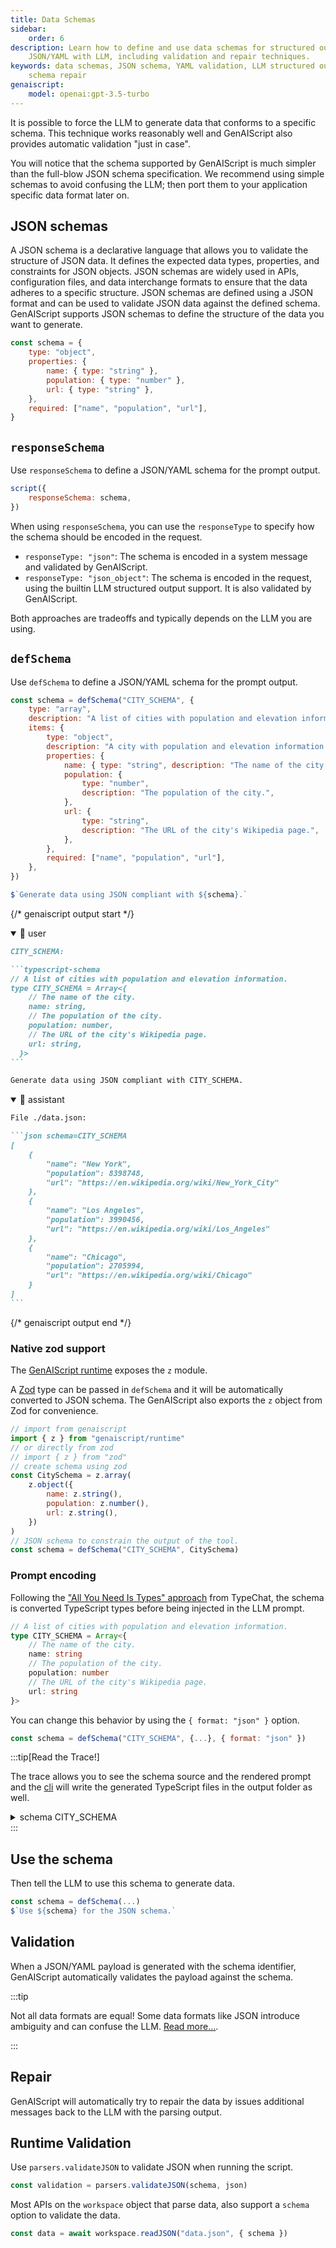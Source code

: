```yaml
---
title: Data Schemas
sidebar:
    order: 6
description: Learn how to define and use data schemas for structured output in
    JSON/YAML with LLM, including validation and repair techniques.
keywords: data schemas, JSON schema, YAML validation, LLM structured output,
    schema repair
genaiscript:
    model: openai:gpt-3.5-turbo
---
```



It is possible to force the LLM to generate data that conforms to a specific schema.
This technique works reasonably well and GenAIScript also provides automatic validation "just in case".

You will notice that the schema supported by GenAIScript is much simpler than the full-blow JSON schema specification. We recommend using simple schemas to avoid confusing the LLM; then port them to your application
specific data format later on.

## JSON schemas

A JSON schema is a declarative language that allows you to validate the structure of JSON data.
It defines the expected data types, properties, and constraints for JSON objects.
JSON schemas are widely used in APIs, configuration files, and data interchange formats to ensure that the data adheres to a specific structure.
JSON schemas are defined using a JSON format and can be used to validate JSON data against the defined schema.
GenAIScript supports JSON schemas to define the structure of the data you want to generate.

```js
const schema = {
    type: "object",
    properties: {
        name: { type: "string" },
        population: { type: "number" },
        url: { type: "string" },
    },
    required: ["name", "population", "url"],
}
```

## `responseSchema`

Use `responseSchema` to define a JSON/YAML schema for the prompt output.

```js user=true
script({
    responseSchema: schema,
})
```

When using `responseSchema`, you can use the `responseType` to specify how the schema should be encoded in the request.

- `responseType: "json"`: The schema is encoded in a system message and validated by GenAIScript.
- `responseType: "json_object"`: The schema is encoded in the request, using the builtin LLM structured output support.
  It is also validated by GenAIScript.

Both approaches are tradeoffs and typically depends on the LLM you are using.

## `defSchema`

Use `defSchema` to define a JSON/YAML schema for the prompt output.

```js user=true
const schema = defSchema("CITY_SCHEMA", {
    type: "array",
    description: "A list of cities with population and elevation information.",
    items: {
        type: "object",
        description: "A city with population and elevation information.",
        properties: {
            name: { type: "string", description: "The name of the city." },
            population: {
                type: "number",
                description: "The population of the city.",
            },
            url: {
                type: "string",
                description: "The URL of the city's Wikipedia page.",
            },
        },
        required: ["name", "population", "url"],
    },
})

$`Generate data using JSON compliant with ${schema}.`
```

{/* genaiscript output start */}

<details open>
<summary>👤 user</summary>

````markdown wrap
CITY_SCHEMA:

```typescript-schema
// A list of cities with population and elevation information.
type CITY_SCHEMA = Array<{
    // The name of the city.
    name: string,
    // The population of the city.
    population: number,
    // The URL of the city's Wikipedia page.
    url: string,
  }>
```

Generate data using JSON compliant with CITY_SCHEMA.
````

</details>

<details open>
<summary>🤖 assistant</summary>

````markdown wrap
File ./data.json:

```json schema=CITY_SCHEMA
[
    {
        "name": "New York",
        "population": 8398748,
        "url": "https://en.wikipedia.org/wiki/New_York_City"
    },
    {
        "name": "Los Angeles",
        "population": 3990456,
        "url": "https://en.wikipedia.org/wiki/Los_Angeles"
    },
    {
        "name": "Chicago",
        "population": 2705994,
        "url": "https://en.wikipedia.org/wiki/Chicago"
    }
]
```
````

</details>

{/* genaiscript output end */}

### Native zod support

The [GenAIScript runtime](/genaiscript/reference/scripts/runtime) exposes the `z` module.

A [Zod](https://zod.dev/) type can be passed in `defSchema` and it will be automatically converted to JSON schema.
The GenAIScript also exports the `z` object from Zod for convenience.

```js
// import from genaiscript
import { z } from "genaiscript/runtime"
// or directly from zod
// import { z } from "zod"
// create schema using zod
const CitySchema = z.array(
    z.object({
        name: z.string(),
        population: z.number(),
        url: z.string(),
    })
)
// JSON schema to constrain the output of the tool.
const schema = defSchema("CITY_SCHEMA", CitySchema)
```

### Prompt encoding

Following the ["All You Need Is Types" approach](https://microsoft.github.io/TypeChat/docs/introduction/)
from TypeChat, the schema is converted TypeScript types before being injected in the LLM prompt.

```ts
// A list of cities with population and elevation information.
type CITY_SCHEMA = Array<{
    // The name of the city.
    name: string
    // The population of the city.
    population: number
    // The URL of the city's Wikipedia page.
    url: string
}>
```

You can change this behavior by using the `{ format: "json" }` option.

```js
const schema = defSchema("CITY_SCHEMA", {...}, { format: "json" })
```

:::tip[Read the Trace!]

The trace allows you to see the schema source and the rendered prompt
and the [cli](/genaiscript/reference/cli) will write the generated TypeScript files
in the output folder as well.

<details>
<summary>schema CITY_SCHEMA</summary>

- source:

```json
{
    "type": "array",
    "description": "A list of cities with population and elevation information.",
    "items": {
        "type": "object",
        "description": "A city with population and elevation information.",
        "properties": {
            "name": {
                "type": "string",
                "description": "The name of the city."
            },
            "population": {
                "type": "number",
                "description": "The population of the city."
            },
            "url": {
                "type": "string",
                "description": "The URL of the city's Wikipedia page."
            }
        },
        "required": ["name", "population", "url"]
    }
}
```

- prompt (rendered as typescript):

```ts
// A list of cities with population and elevation information.
type CITY_SCHEMA = Array<{
    // The name of the city.
    name: string
    // The population of the city.
    population: number
    // The URL of the city's Wikipedia page.
    url: string
}>
```

</details>
:::

## Use the schema

Then tell the LLM to use this schema to generate data.

```js
const schema = defSchema(...)
$`Use ${schema} for the JSON schema.`
```

## Validation

When a JSON/YAML payload is generated with the schema identifier,
GenAIScript automatically validates the payload against the schema.

:::tip

Not all data formats are equal! Some data formats like JSON introduce ambiguity
and can confuse the LLM.
[Read more...](https://betterprogramming.pub/yaml-vs-json-which-is-more-efficient-for-language-models-5bc11dd0f6df).

:::

## Repair

GenAIScript will automatically try to repair the data by issues additional messages
back to the LLM with the parsing output.

## Runtime Validation

Use `parsers.validateJSON` to validate JSON when running the script.

```js
const validation = parsers.validateJSON(schema, json)
```

Most APIs on the `workspace` object that parse data, also support a `schema` option to validate the data.

```js
const data = await workspace.readJSON("data.json", { schema })
```

